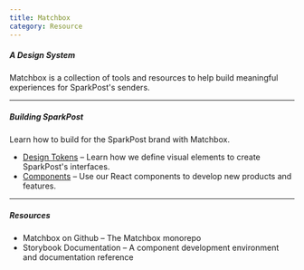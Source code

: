 ```yaml
---
title: Matchbox
category: Resource
---
```



##### A Design System

Matchbox is a collection of tools and resources to help build meaningful experiences for SparkPost's senders.

---

##### Building SparkPost

Learn how to build for the SparkPost brand with Matchbox.

- [Design Tokens](/design/tokens) – Learn how we define visual elements to create SparkPost's interfaces.
- [Components](/components/getting-started) – Use our React components to develop new products and features.

---

##### Resources

- <ExternalLink to="https://www.github.com/SparkPost/matchbox">
    Matchbox on Github
  </ExternalLink> – The Matchbox monorepo
- <ExternalLink to="https://matchbox-storybook.netlify.app/">
    Storybook Documentation
  </ExternalLink> – A component development environment and documentation reference
